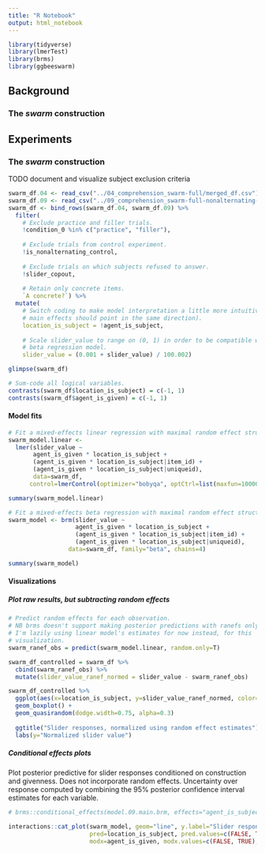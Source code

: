 ```yaml
---
title: "R Notebook"
output: html_notebook
---
```


```r
library(tidyverse)
library(lmerTest)
library(brms)
library(ggbeeswarm)
```

## Background

### The *swarm* construction

## Experiments

### The *swarm* construction

TODO document and visualize subject exclusion criteria

```r
swarm_df.04 <- read_csv("../04_comprehension_swarm-full/merged_df.csv")
swarm_df.09 <- read_csv("../09_comprehension_swarm-full-nonalternating-control/merged_df.csv")
swarm_df <- bind_rows(swarm_df.04, swarm_df.09) %>% 
  filter(
    # Exclude practice and filler trials.
    !condition_0 %in% c("practice", "filler"),
    
    # Exclude trials from control experiment.
    !is_nonalternating_control,
    
    # Exclude trials on which subjects refused to answer.
    !slider_copout,
    
    # Retain only concrete items.
    `A concrete?`) %>% 
  mutate(
    # Switch coding to make model interpretation a little more intuitive (both
    # main effects should point in the same direction).
    location_is_subject = !agent_is_subject,
    
    # Scale slider_value to range on (0, 1) in order to be compatible with
    # beta regression model.
    slider_value = (0.001 + slider_value) / 100.002)

glimpse(swarm_df)
```

```r
# Sum-code all logical variables.
contrasts(swarm_df$location_is_subject) = c(-1, 1)
contrasts(swarm_df$agent_is_given) = c(-1, 1)
```

#### Model fits

```r
# Fit a mixed-effects linear regression with maximal random effect structure.
swarm_model.linear <- 
  lmer(slider_value ~
       agent_is_given * location_is_subject +
       (agent_is_given * location_is_subject|item_id) + 
       (agent_is_given * location_is_subject|uniqueid),
       data=swarm_df,
      control=lmerControl(optimizer="bobyqa", optCtrl=list(maxfun=100000)))
```
```r
summary(swarm_model.linear)
```



```r
# Fit a mixed-effects beta regression with maximal random effect structure.
swarm_model <- brm(slider_value ~
                   agent_is_given * location_is_subject + 
                   (agent_is_given * location_is_subject|item_id) + 
                   (agent_is_given * location_is_subject|uniqueid),
                 data=swarm_df, family="beta", chains=4)
```

```r
summary(swarm_model)
```

#### Visualizations

##### Plot raw results, but subtracting random effects

```r
# Predict random effects for each observation.
# NB brms doesn't support making posterior predictions with ranefs only. So
# I'm lazily using linear model's estimates for now instead, for this
# visualization.
swarm_ranef_obs = predict(swarm_model.linear, random.only=T)

swarm_df_controlled = swarm_df %>% 
  cbind(swarm_ranef_obs) %>% 
  mutate(slider_value_ranef_normed = slider_value - swarm_ranef_obs)

swarm_df_controlled %>%
  ggplot(aes(x=location_is_subject, y=slider_value_ranef_normed, color=agent_is_given)) +
  geom_boxplot() +
  geom_quasirandom(dodge.width=0.75, alpha=0.3)
  
  ggtitle("Slider responses, normalized using random effect estimates") +
  labs(y="Normalized slider value")
```


##### Conditional effects plots

Plot posterior predictive for slider responses conditioned on construction and givenness. Does not incorporate random effects.
Uncertainty over response computed by combining the 95% posterior confidence interval estimates for each variable.

```r
# brms::conditional_effects(model.09.main.brm, effects="agent_is_subject:agent_is_given", conditions=data.frame(agent_is_concrete=c(F, T)), ask=F, points=T)

interactions::cat_plot(swarm_model, geom="line", y.label="Slider response value (0–1)",
                       pred=location_is_subject, pred.values=c(FALSE, TRUE), pred.labels=c("A\n(Bees are swarming)", "L\n(The garden is swarming)"), x.label="Construction",
                       modx=agent_is_given, modx.values=c(FALSE, TRUE), modx.labels=c("L (The garden)", "A (Bees)"), legend.main="Given entity")
```